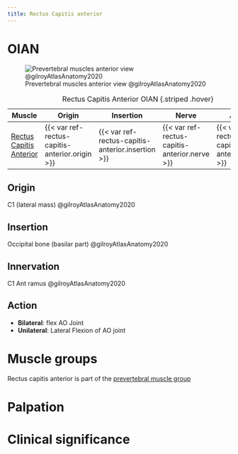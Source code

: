 ```yaml
---
title: Rectus Capitis anterior
---
```


# OIAN
![Prevertebral muscles anterior view @gilroyAtlasAnatomy2020](/Alchemy Archive/Anatomy/OIANs/Muscles of the back/images/prevertebral mm fig3.7b gilroyAtlasAnatomy2020.png)

| Muscle  | Origin  | Insertion | Nerve | Action |
|--------|----------|-----------|-------|--------|
| [Rectus Capitis Anterior]({{< var ref-rectus-capitis-anterior.path >}}) | {{< var ref-rectus-capitis-anterior.origin >}} | {{< var ref-rectus-capitis-anterior.insertion >}} | {{< var ref-rectus-capitis-anterior.nerve >}} | {{< var ref-rectus-capitis-anterior.action >}} |
: Rectus Capitis Anterior OIAN {.striped .hover}


## Origin
C1 (lateral mass) @gilroyAtlasAnatomy2020

## Insertion
Occipital bone (basilar part) @gilroyAtlasAnatomy2020

## Innervation
C1 Ant ramus @gilroyAtlasAnatomy2020

## Action

- **Bilateral**: flex AO Joint
- **Unilateral**: Lateral Flexion of AO joint

# Muscle groups
Rectus capitis anterior is part of the [prevertebral muscle group]({{< var ref-oians.path >}})


# Palpation


# Clinical significance